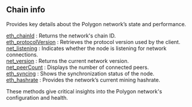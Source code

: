 
<Meta
  title="Polygon chain info | dRPC"
/>

## Chain info

Provides key details about the Polygon network’s state and performance.

[eth_chainId](/polygon-api/chaininfo/eth_chainId) : Returns the network's chain ID. \
[eth_protocolVersion](/polygon-api/chaininfo/eth_protocolVersion) : Retrieves the protocol version used by the client. \
[net_listening](/polygon-api/chaininfo/net_listening) : Indicates whether the node is listening for network connections. \
[net_version](/polygon-api/chaininfo/net_version) : Returns the current network version. \
[net_peerCount](/polygon-api/chaininfo/net_peerCount) : Displays the number of connected peers. \
[eth_syncing](/polygon-api/chaininfo/eth_syncing) : Shows the synchronization status of the node. \
[eth_hashrate](/polygon-api/chaininfo/eth_hashrate) : Provides the network’s current mining hashrate.

These methods give critical insights into the Polygon network's configuration and health.

<Space h={16} />
<GetStarted />
